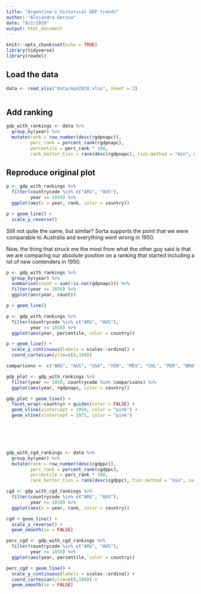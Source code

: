 ```yaml
---
title: "Argentina's historical GDP trends"
author: "Alejandra Gerosa"
date: "9/2/2019"
output: html_document
---
```


```r
knitr::opts_chunk$set(echo = TRUE)
library(tidyverse)
library(readxl)
```

## Load the data



```r
data <- read_xlsx("data/mpd2018.xlsx", sheet = 2)



```

## Add ranking

```r
gdp_with_rankings <- data %>%
  group_by(year) %>%
  mutate(rank = row_number(desc(rgdpnapc)),
         perc_rank = percent_rank(rgdpnapc),
         percentile = perc_rank * 100,
         rank_better_ties = rank(desc(rgdpnapc), ties.method = "min", na.last = "keep"))
```

## Reproduce original plot

```r

p <- gdp_with_rankings %>%
  filter(countrycode %in% c("ARG", "AUS"),
         year >= 1850) %>% 
  ggplot(aes(x = year, rank, color = country))

p + geom_line() +
  scale_y_reverse()


```
Still not quite the same, but similar? Sorta supports the point that we were comparable to Australia and everything went wrong in 1950.

Now, the thing that struck me the most from what the other guy said is that we are comparing our absolute position on a ranking that started including a lot of new contenders in 1950.

```r
p <- gdp_with_rankings %>%
  group_by(year) %>% 
  summarise(count = sum(!is.na(rgdpnapc))) %>% 
  filter(year >= 1850) %>%
  ggplot(aes(year, count))

p + geom_line()

```

```r
p <- gdp_with_rankings %>%
  filter(countrycode %in% c("ARG", "AUS"),
         year >= 1850) %>% 
  ggplot(aes(year, percentile, color = country))

p + geom_line() +
  scale_y_continuous(labels = scales::ordinal) +
  coord_cartesian(ylim=c(0,100))


```

```r
comparisons <- c("ARG", "AUS", "USA", "VEN", "MEX", "CHL", "PER", "BRA", "IRL", "ITA", "ESP", "PRY")

gdp_plot <- gdp_with_rankings %>%
  filter(year >= 1850, countrycode %in% comparisons) %>% 
  ggplot(aes(year, rgdpnapc, color = country))

gdp_plot + geom_line() +
  facet_wrap(~country) + guides(color = FALSE) +
  geom_vline(xintercept = 1950, color = "pink") +
  geom_vline(xintercept = 1975, color = "pink")




  

```

```r

gdp_with_cgd_rankings <- data %>%
  group_by(year) %>%
  mutate(rank = row_number(desc(cgdppc)),
         perc_rank = percent_rank(cgdppc),
         percentile = perc_rank * 100,
         rank_better_ties = rank(desc(cgdppc), ties.method = "min", na.last = "keep"))

cgd <- gdp_with_cgd_rankings %>%
  filter(countrycode %in% c("ARG", "AUS"),
         year >= 1850) %>% 
  ggplot(aes(x = year, rank, color = country)) 

cgd + geom_line() +
  scale_y_reverse() +
  geom_smooth(se = FALSE)

perc_cgd <- gdp_with_cgd_rankings %>%
  filter(countrycode %in% c("ARG", "AUS"),
         year >= 1850) %>% 
  ggplot(aes(year, percentile, color = country))

perc_cgd + geom_line() +
  scale_y_continuous(labels = scales::ordinal) +
  coord_cartesian(ylim=c(0,100)) +
  geom_smooth(se = FALSE)



```